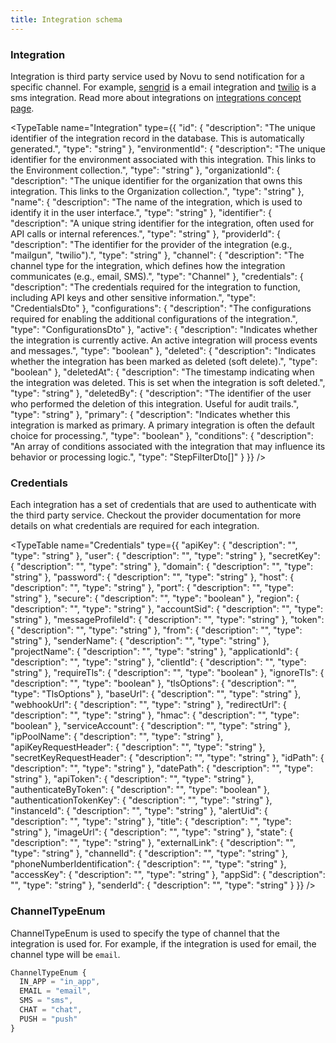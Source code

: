```yaml
---
title: Integration schema
---
```


### Integration

Integration is third party service used by Novu to send notification for a specific channel. For example, [sengrid](/platform/integrations/email/sendgrid) is a email integration and [twilio](/platform/integrations/sms/twilio) is a sms integration. Read more about integrations on [integrations concept page](/platform/concepts/integrations). 

<TypeTable name="Integration" type={{
  "id": {
    "description": "The unique identifier of the integration record in the database. This is automatically generated.",
    "type": "string"
  },
  "environmentId": {
    "description": "The unique identifier for the environment associated with this integration. This links to the Environment collection.",
    "type": "string"
  },
  "organizationId": {
    "description": "The unique identifier for the organization that owns this integration. This links to the Organization collection.",
    "type": "string"
  },
  "name": {
    "description": "The name of the integration, which is used to identify it in the user interface.",
    "type": "string"
  },
  "identifier": {
    "description": "A unique string identifier for the integration, often used for API calls or internal references.",
    "type": "string"
  },
  "providerId": {
    "description": "The identifier for the provider of the integration (e.g., \"mailgun\", \"twilio\").",
    "type": "string"
  },
  "channel": {
    "description": "The channel type for the integration, which defines how the integration communicates (e.g., email, SMS).",
    "type": "Channel"
  },
  "credentials": {
    "description": "The credentials required for the integration to function, including API keys and other sensitive information.",
    "type": "CredentialsDto"
  },
  "configurations": {
    "description": "The configurations required for enabling the additional configurations of the integration.",
    "type": "ConfigurationsDto"
  },
  "active": {
    "description": "Indicates whether the integration is currently active. An active integration will process events and messages.",
    "type": "boolean"
  },
  "deleted": {
    "description": "Indicates whether the integration has been marked as deleted (soft delete).",
    "type": "boolean"
  },
  "deletedAt": {
    "description": "The timestamp indicating when the integration was deleted. This is set when the integration is soft deleted.",
    "type": "string"
  },
  "deletedBy": {
    "description": "The identifier of the user who performed the deletion of this integration. Useful for audit trails.",
    "type": "string"
  },
  "primary": {
    "description": "Indicates whether this integration is marked as primary. A primary integration is often the default choice for processing.",
    "type": "boolean"
  },
  "conditions": {
    "description": "An array of conditions associated with the integration that may influence its behavior or processing logic.",
    "type": "StepFilterDto[]"
  }
}} />

### Credentials

Each integration has a set of credentials that are used to authenticate with the third party service. Checkout the provider documentation for more details on what credentials are required for each integration.

<TypeTable name="Credentials" type={{
  "apiKey": {
    "description": "",
    "type": "string"
  },
  "user": {
    "description": "",
    "type": "string"
  },
  "secretKey": {
    "description": "",
    "type": "string"
  },
  "domain": {
    "description": "",
    "type": "string"
  },
  "password": {
    "description": "",
    "type": "string"
  },
  "host": {
    "description": "",
    "type": "string"
  },
  "port": {
    "description": "",
    "type": "string"
  },
  "secure": {
    "description": "",
    "type": "boolean"
  },
  "region": {
    "description": "",
    "type": "string"
  },
  "accountSid": {
    "description": "",
    "type": "string"
  },
  "messageProfileId": {
    "description": "",
    "type": "string"
  },
  "token": {
    "description": "",
    "type": "string"
  },
  "from": {
    "description": "",
    "type": "string"
  },
  "senderName": {
    "description": "",
    "type": "string"
  },
  "projectName": {
    "description": "",
    "type": "string"
  },
  "applicationId": {
    "description": "",
    "type": "string"
  },
  "clientId": {
    "description": "",
    "type": "string"
  },
  "requireTls": {
    "description": "",
    "type": "boolean"
  },
  "ignoreTls": {
    "description": "",
    "type": "boolean"
  },
  "tlsOptions": {
    "description": "",
    "type": "TlsOptions"
  },
  "baseUrl": {
    "description": "",
    "type": "string"
  },
  "webhookUrl": {
    "description": "",
    "type": "string"
  },
  "redirectUrl": {
    "description": "",
    "type": "string"
  },
  "hmac": {
    "description": "",
    "type": "boolean"
  },
  "serviceAccount": {
    "description": "",
    "type": "string"
  },
  "ipPoolName": {
    "description": "",
    "type": "string"
  },
  "apiKeyRequestHeader": {
    "description": "",
    "type": "string"
  },
  "secretKeyRequestHeader": {
    "description": "",
    "type": "string"
  },
  "idPath": {
    "description": "",
    "type": "string"
  },
  "datePath": {
    "description": "",
    "type": "string"
  },
  "apiToken": {
    "description": "",
    "type": "string"
  },
  "authenticateByToken": {
    "description": "",
    "type": "boolean"
  },
  "authenticationTokenKey": {
    "description": "",
    "type": "string"
  },
  "instanceId": {
    "description": "",
    "type": "string"
  },
  "alertUid": {
    "description": "",
    "type": "string"
  },
  "title": {
    "description": "",
    "type": "string"
  },
  "imageUrl": {
    "description": "",
    "type": "string"
  },
  "state": {
    "description": "",
    "type": "string"
  },
  "externalLink": {
    "description": "",
    "type": "string"
  },
  "channelId": {
    "description": "",
    "type": "string"
  },
  "phoneNumberIdentification": {
    "description": "",
    "type": "string"
  },
  "accessKey": {
    "description": "",
    "type": "string"
  },
  "appSid": {
    "description": "",
    "type": "string"
  },
  "senderId": {
    "description": "",
    "type": "string"
  }
}} />

### ChannelTypeEnum

ChannelTypeEnum is used to specify the type of channel that the integration is used for. For example, if the integration is used for email, the channel type will be `email`.

```typescript
ChannelTypeEnum {
  IN_APP = "in_app",
  EMAIL = "email",
  SMS = "sms",
  CHAT = "chat",
  PUSH = "push"
}
```
